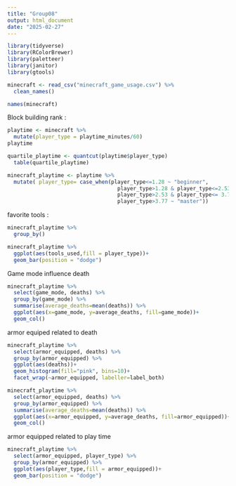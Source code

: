 ```yaml
---
title: "Group08"
output: html_document
date: "2025-02-27"
---
```

```r
library(tidyverse)
library(RColorBrewer)
library(paletteer)
library(janitor)
library(gtools)
```

```r
minecraft <- read_csv("minecraft_game_usage.csv") %>% 
  clean_names()
```
```r
names(minecraft)
```
Block building rank : 

```r
playtime <- minecraft %>% 
  mutate(player_type = playtime_minutes/60)
playtime

```
```r
quartile_playtime <- quantcut(playtime$player_type) 
  table(quartile_playtime)
```


```r
minecraft_playtime <- playtime %>% 
  mutate( player_type= case_when(player_type<=1.28 ~ "beginner",
                                   player_type>1.28 & player_type<=2.53 ~ "intermediate",
                                   player_type>2.53 & player_type<= 3.77 ~ "skilled",
                                   player_type>3.77 ~ "master"))
```

favorite tools : 
```r
minecraft_playtime %>% 
  group_by()
```
```r
minecraft_playtime %>% 
  ggplot(aes(tools_used,fill = player_type))+
  geom_bar(position = "dodge")
```

Game mode influence death 
```r
minecraft_playtime %>% 
  select(game_mode, deaths) %>% 
  group_by(game_mode) %>% 
  summarise(average_deaths=mean(deaths)) %>% 
  ggplot(aes(x=game_mode, y=average_deaths, fill=game_mode))+
  geom_col()
```

armor equiped related to death
```r
minecraft_playtime %>% 
  select(armor_equipped, deaths) %>% 
  group_by(armor_equipped) %>% 
  ggplot(aes(deaths))+
  geom_histogram(fill="pink", bins=10)+ 
  facet_wrap(~armor_equipped, labeller=label_both)
```
```r
minecraft_playtime %>% 
  select(armor_equipped, deaths) %>% 
  group_by(armor_equipped) %>% 
  summarise(average_deaths=mean(deaths)) %>% 
  ggplot(aes(x=armor_equipped, y=average_deaths, fill=armor_equipped))+
  geom_col()
```
armor equipped related to play time
```r
minecraft_playtime %>% 
  select(armor_equipped, player_type) %>%
  group_by(armor_equipped) %>%
  ggplot(aes(player_type,fill = armor_equipped))+
  geom_bar(position = "dodge")
```


